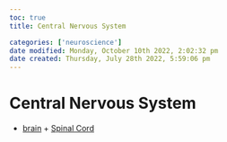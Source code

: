 ```yaml
---
toc: true
title: Central Nervous System

categories: ['neuroscience']
date modified: Monday, October 10th 2022, 2:02:32 pm
date created: Thursday, July 28th 2022, 5:59:06 pm
---
```


# Central Nervous System
- [brain](brain.qmd) + [Spinal Cord](Spinal%20Cord)



